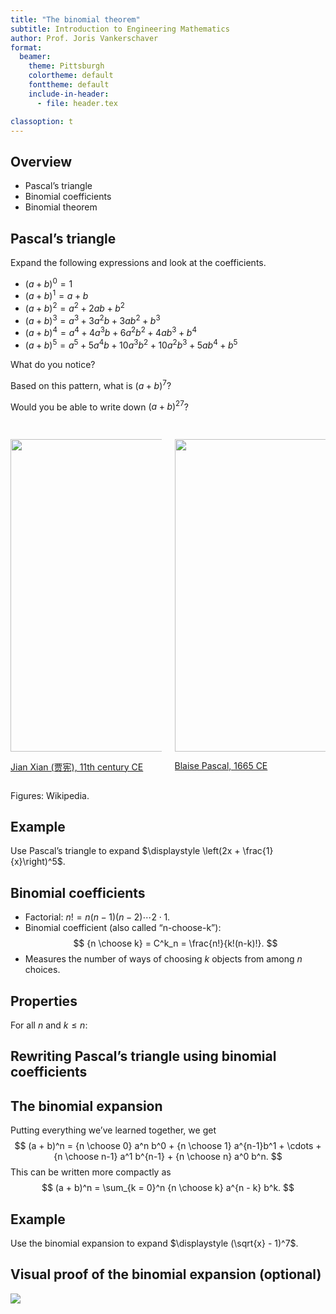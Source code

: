 ```yaml
---
title: "The binomial theorem"
subtitle: Introduction to Engineering Mathematics
author: Prof. Joris Vankerschaver
format:
  beamer:
    theme: Pittsburgh
    colortheme: default
    fonttheme: default
    include-in-header:
      - file: header.tex

classoption: t
---
```


## Overview

- Pascal's triangle
- Binomial coefficients
- Binomial theorem

## Pascal's triangle

Expand the following expressions and look at the coefficients.

- $(a + b)^0 = 1$
- $(a + b)^1 = a + b$
- $(a + b)^2 = a^2 + 2ab + b^2$
- $(a + b)^3 = a^3 + 3a^2 b + 3ab^2 + b^3$
- $(a + b)^4 = a^4 + 4a^3 b + 6a^2 b^2 + 4ab^3 + b^4$
- $(a + b)^5 = a^5 + 5a^4b + 10a^3b^2 + 10a^2 b^3 + 5ab^4 + b^5$

What do you notice?

Based on this pattern, what is $(a + b)^7$?

Would you be able to write down $(a + b)^{27}$?

##

:::: {.columns }
::: {.column width="50%"}
![](./images/07-binomial/Yanghui_triangle.png){fig-align="center" height="500"}

[Jian Xian (贾宪), 11th century CE](https://en.wikipedia.org/wiki/Jia_Xian)

:::
::: {.column width="50%"}

![](./images/07-binomial/TrianguloPascal.jpeg){fig-align="center" height="500"}

[Blaise Pascal, 1665 CE](https://en.wikipedia.org/wiki/Pascal%27s_triangle)
:::
::::

Figures: Wikipedia.

## Example

Use Pascal's triangle to expand $\displaystyle \left(2x + \frac{1}{x}\right)^5$.

## Binomial coefficients

- Factorial: $n! = n(n-1)(n-2) \cdots 2 \cdot 1$.
- Binomial coefficient (also called "n-choose-k"):
$$
    {n \choose k} = C^k_n = \frac{n!}{k!(n-k)!}.
$$
- Measures the number of ways of choosing $k$ objects from among $n$ choices.

## Properties

For all $n$ and $k \le n$:

\begin{align*} 
    {n \choose 0} & = {n \choose n} = 1 \\
    {n \choose 1} & = {n \choose n - 1} = n \\
    {n \choose k} & = {n \choose n - k}
\end{align*}

## Rewriting Pascal's triangle using binomial coefficients

## The binomial expansion

Putting everything we've learned together, we get
$$
    (a + b)^n = {n \choose 0} a^n b^0 + {n \choose 1} a^{n-1}b^1 + \cdots + {n \choose n-1} a^1 b^{n-1} + {n \choose n} a^0 b^n.
$$
This can be written more compactly as
$$
    (a + b)^n = \sum_{k = 0}^n {n \choose k} a^{n - k} b^k.
$$

## Example

Use the binomial expansion to expand $\displaystyle (\sqrt{x} - 1)^7$.

## Visual proof of the binomial expansion (optional)

![](./images/07-binomial/binomial-proof.png){fig-align="center"}
